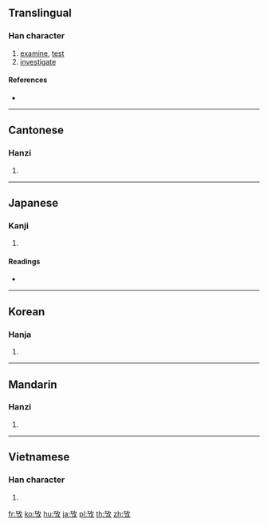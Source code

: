 {{also|考}}
==Translingual==

===Han character===
{{Han char|rn=66|rad=攴|as=02|sn=6|four=18240|canj=MSOK|ids=⿰丂攵}}

# [[examine]], [[test]]
# [[investigate]]

====References====
* {{Han ref|kx=0468.080|dkj=13111|dj=0816.010|hdz=21448.010|uh=6537|ud=25911|bh=CAF7|bd=51959}}

----

==Cantonese==

===Hanzi===
{{yue-hanzi|jyut=haau2|y=haau2}}

# {{defn|lang=yue|sort=攴02}}

----

==Japanese==

===Kanji===
{{ja-kanji|grade=|rs=攴02}}

# {{defn|lang=ja|sort=攴02}}

====Readings====
* {{ja-readings|on=[[こう]] (kō)|kun=[[かんがえる]] (kangaeru)}}

----

==Korean==

===Hanja===
{{ko-hanja|hangeul=고|eumhun=|rv=go|mr=ko|y=ko}}

# {{defn|lang=ko|sort=攴02}}

----

==Mandarin==

===Hanzi===
{{cmn-hanzi|pin=[[kǎo]] ([[kao3]])|wg=k'ao<sup>3</sup>}}

# {{defn|lang=cmn|sort=攴02}}

----

==Vietnamese==

===Han character===
{{vi-readings|rs=攴02|hanviet=khảo}}

# {{defn|lang=vi|sort=攴02}}

[[fr:攷]]
[[ko:攷]]
[[hu:攷]]
[[ja:攷]]
[[pl:攷]]
[[th:攷]]
[[zh:攷]]